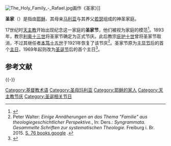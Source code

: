 [[File:The_Holy_Family_-_Rafael.jpg|thumb]]画作《圣家》]]

{{耶稣}}

'''圣家'''（{{lang-la|Sacra Familia}}）是指由[[耶稣|耶稣]]、其母亲[[马利亚_(耶稣的母亲)|马利亚]]与其养父[[圣若瑟|若瑟]]组成的神圣家庭。

17世纪时[[天主教|天主教]]开始出现纪念这一家庭的'''圣家节'''，他们被视为家庭的模范<ref name=strasser>{{Cite web |url=http://www.passionistnuns.org/Saints/HolyFamily/index.htm |title=Strasser O.S,B., Bernard. ''With Christ Through the Year'' |access-date=2016-12-02 |archive-url=https://web.archive.org/web/20160304035608/http://www.passionistnuns.org/Saints/HolyFamily/index.htm |archive-date=2016-03-04 |dead-url=yes }}</ref>。1893年，教宗[[利奥十三世|利奥十三世]]将圣家节确定为正式节庆。此后教宗[[庇护十世|庇护十世]]曾将圣家节取消，不过其继任者[[本笃十五世|本笃十五世]]于1921年恢复了该节庆<ref>Peter Walter: ''Einige Annäherungen an das Thema "Familie" aus theologiegeschichtlicher Perspektive.'', In: Ders.: ''Syngrammata. Gesammelte Schriften zur systematischen Theologie.'' Freiburg i. Br. 2015. [https://books.google.de/books?id=I0ZCCgAAQBAJ&pg=PA76 S. 76 books.google] {{Wayback|url=https://books.google.de/books?id=I0ZCCgAAQBAJ&pg=PA76 |date=20200820235652 }}.</ref>。圣家节原为[[主显节|主显节]]后的首个[[主日|主日]]，1969年起则改为[[圣诞节|圣诞节]]后的首个主日<ref>{{cite book |title=《宗教大辞典》 |editor=[[任继愈|任继愈]] |publisher=上海辞书出版社 |year=1998 }}</ref>。

== 参考文献 ==
{{Reflist}}

{{-}}
{{天主教会礼仪年}}

{{Authority control}}

[[Category:基督教术语|Category:基督教术语]]
[[Category:圣母玛利亚|Category:圣母玛利亚]]
[[Category:耶稣的家人|Category:耶稣的家人]]
[[Category:天主教节庆|Category:天主教节庆]]
[[Category:圣诞相关节日|Category:圣诞相关节日]]

{{基督教小作品}}